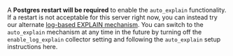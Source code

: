 A **Postgres restart will be required** to enable the `auto_explain` functionality.
If a restart is not acceptable for this server right now, you can instead try our alternate
[log-based EXPLAIN mechanism](../log_explain/01_overview). You can switch to the `auto_explain` mechanism
at any time in the future by turning off the `enable_log_explain` collector setting and
following the `auto_explain` setup instructions here.